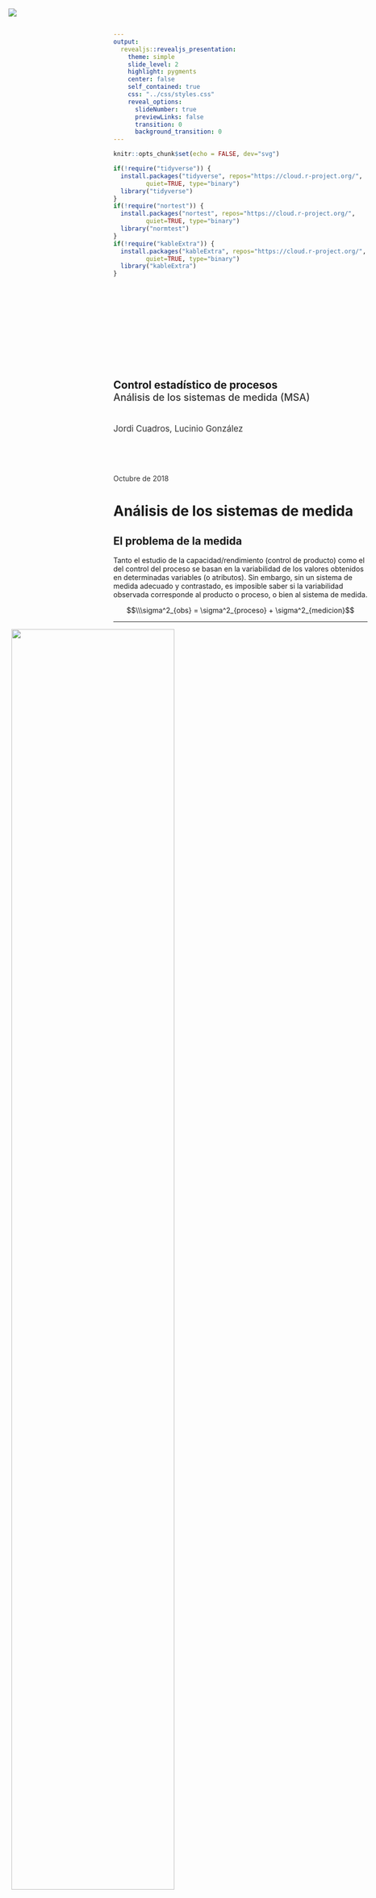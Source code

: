 ```yaml
---
output:
  revealjs::revealjs_presentation:
    theme: simple
    slide_level: 2
    highlight: pygments
    center: false
    self_contained: true
    css: "../css/styles.css"
    reveal_options:
      slideNumber: true
      previewLinks: false
      transition: 0
      background_transition: 0
---
```


```r
knitr::opts_chunk$set(echo = FALSE, dev="svg")
```

```r
if(!require("tidyverse")) {
  install.packages("tidyverse", repos="https://cloud.r-project.org/",
         quiet=TRUE, type="binary")
  library("tidyverse")
}
if(!require("nortest")) {
  install.packages("nortest", repos="https://cloud.r-project.org/",
         quiet=TRUE, type="binary")
  library("normtest")
}
if(!require("kableExtra")) {
  install.packages("kableExtra", repos="https://cloud.r-project.org/",
         quiet=TRUE, type="binary")
  library("kableExtra")
}
```

##

<img src="../images/IQSlogo.png" style="border-style:none;box-shadow:none;
position:absolute;margin:0;top:20px;left:20px;max-width:200px;height:auto;" />

<div style="font-size:1.5em;font-weight:700;margin-top:200px;">Control estadístico de procesos</div>
<div style="font-size:1.4em;font-weight:500;color:#333333;">Análisis de los sistemas de medida (MSA)</div>
<div style="font-size:1.2em;margin-top:40px;color:#333333;">Jordi Cuadros, Lucinio González</div>
<div style="margin-top:80px;color:#333333;">Octubre de 2018</div>


# Análisis de los sistemas de medida

## El problema de la medida

Tanto el estudio de la capacidad/rendimiento (control de producto) como el del control del proceso se basan en la variabilidad de los valores obtenidos en determinadas variables (o atributos). Sin embargo, sin un sistema de medida adecuado y contrastado, es imposible saber si la variabilidad observada corresponde al producto o proceso, o bien al sistema de medida.

$$\\\sigma^2_{obs} = \sigma^2_{proceso} + \sigma^2_{medicion}$$

----

![](img001.png){style=width:80%;margin-left:-40%;}

<p class="bibref">AIAG (Automotive Industry Action Group)(2010). *Measurement Systems Analysis. Reference Manual*. </p>


## *Measurement Systems Analysis*

El análisis de los sistemas de medida (MSA) corresponde al conjunto de técnicas y métodos estadísticos destinados a estudiar la variabilidad producida por las mediciones.

Incluye el estudio de los siguientos aspectos de la medición:

- discriminación
- estabilidad
- sesgo o exactitud
- linealidad
- precisión (repetibilidad y reproducibilidad)

----

Se presentan en este apartado algunos métodos para estudiar estos aspectos de la variabilidad de las medidas, para el caso de variables en el caso de medidas replicables.

Para el caso de atributos o de medidas no replicables, puede encontrarse información en:

- <span class="bibref">AIAG (Automotive Industry Action Group)(2010). *Measurement Systems Analysis. Reference Manual*. </span>
- <span class="bibref">http://www.asq-1302.org/wp-content/uploads/2011/08/Attribute-Gage-RR-Ridgway.pdf</span>


# Discriminación

## ¿Qué significa?

La discriminación, o resolución de un sistema de medida, es el mínimo cambio de valor de la propiedad que el sistema puede detectar (o dar como resultado de forma fidedigna).

En un instrumento graduado, a menudo se considera la mitad del paso (si este es fácil de apreciar).

Un sistema de medida es adecuado si permite determinar un número suficiente de categorías (valores distintos) en el rango de trabajo (tolerancia, LSE - LIE, o variablidad del proceso, LSC- LIC).


## Procedimiento

### A priori

El sistema de medida deben permitir establecer 10 categorías de distintas. El error de medida esperado debe ser inferior o igual a la décima parte del rango de trabajo.


### A posteriori

La discriminación del sistema de medida se puede calcular a partir de los estudios de precisión (*Gauge/Gage R&R*) como

$$\\ndc = \sqrt{2} \  {\sigma_{total} \over \sigma_{GRR}}$$

----

![](img002.png){style=width:70%;margin-left:-35%;}

<p class="bibref">AIAG (Automotive Industry Action Group)(2010). *Measurement Systems Analysis. Reference Manual*. </p>


## Ejemplo

En una planta donde se fabrican agujas de máquinas de coser se ha decidido establecer un sistema de control automático del grosor de las mismas. 

Si las especificaciones para el grosor de la aguja indican que el diámetro debe ser de entre 0,655 y 0,665 mm, y la capacidad del proceso es de 1,45, determina si un instrumento cuya tolerancia sea de 10 &mu;m es adecuado para el sistema de medida. 


# Estabilidad y exactitud

## ¿Qué significan?
La *estabilidad* de una medida indica la independencia de su valor con el tiempo. Es sistema de medición es estable si, dada una pieza de referencia, el resultado de su media está control estadístico.

La *exactitud* se refiere a la proximidad del valor observado como resultado de una medición, con el valor real de la propiedad estudiada.

La estabilidad es una condición necesaria para la exactitud.


## Procedimiento para la determinación de la estabilidad

1. Se obtiene un individuo (muestra), a ser posible de valor certificado/conocido en la propiedad a determinar, de la zona central del rango de trabajo.
2. De forma periódica, se determina 3-5 veces la propiedad de interés con el sistema de medida. Estas determinaciones deben incluir toda la variabilidad de las condiciones en las que el instrumento es usado.
3. Se analizan estos valores mediante un gráfico de control de Shewhart (Xbarra-R).

Puede ser adecuado repetir el estudio en los extremos superior e inferior del rango de trabajo.


## Procedimiento para la determinación de la exactitud

1. Comprobada la estabilidad del sistema de medida, se toma un individuo (muestra) de la zona central del rango de trabajo, cuyo valor en la propiedad esté certificado/sea conocido (trazable a una referencia estándar), $x_{referencia}$.
2. Se determina el valor de la propiedad (*n* veces, al menos 10) por parte de un único operador.
3. Se calcula el sesgo para cada uno de los resultados

$$\\d_i = x_i - x_{referencia}$$

4. Se representan estos valores en un histograma o un diagrama de caja para descartar la presencia de puntos anómalos. Si no hay, se prosigue el estudio.

----

5. Se determina el sesgo medio, $\bar d$.
6. Se determina la desviación estándar asociada a la repetibilidad (a través de un estudio *Gauge/Gage R&R*) o como $\sigma_d$.
7. Se comprueba que la repetibilidad sea aceptable.

$$\\ \%EV = 100 \  \dfrac {\sigma_{repetibilidad}} {\sigma_{total}}$$

Si no se dispone de la desviación estándar total, se usa como estimación una sexta parte del rango de trabajo.

$\%EV$ debe ser inferior al 10% para que la repetibilidad sea aceptable. Si es así, se prosigue con el estudio de sesgo.

----

8. Se contrasta la hipótesis de sesgo igual a cero, a través de una prueba *t* (asumida normalidad de los valores obtenidos).

$$\\t = \dfrac {\bar d \sqrt{n}} {\sigma_d}$$


## Ejemplo

En el control de calidad de un vidrio para aplicaciones en microelectrónica, se ha decidido establecer como variable de control, la constante dieléctrica (permititividad relativa) a 599 MHz. Las especificaciones se han establecido en el rango de 7,50 a 7,70.

Para evaluar el sesgo de un determinado sistema de medida, se ha tomado una referencia de valor 7,60, y esta ha sido evaluada por un mismo operario 20 veces de acuerdo con la norma técnica en vigor.

----

Los valores obtenidos se muestran en tabla adjunta (y en el fichero <a href="constante.txt">constante.txt</a>).

```r
datos <- read.table("constante.txt", header=FALSE, dec=",")
kable_styling(kable(matrix(datos[,1],ncol=5)), font_size=24)
```

Estudia la exactitud del sistema de medida.


# Linealidad

## ¿Qué significa?

Se dice que un sistema de medición es **lineal** cuando el sesgo es indepediente del valor de la determinación; es decir, es constante en todo en el rango de trabajo.

No incluiremos en este desarrollo los estudios de linealidad. Puede encontrarse información sobre el desarrollo de los mismos en

- <span class="bibref">AIAG (Automotive Industry Action Group)(2010). *Measurement Systems Analysis. Reference Manual*. </span>


<!-- # Precisión (*Gauge/Gage R&R*) -->

<!-- ## ¿Qué significa? -->


<!-- ## Procedimiento -->


<!-- ## Ejemplo -->



# Referencias normativas

##

- AIAG (Automotive Industry Action Group)(2010). Measurement Systems Analysis. Reference Manual. http://www.aiag.org/
- ASTM E2782 - Standard Guide for Measurement Systems Analysis




